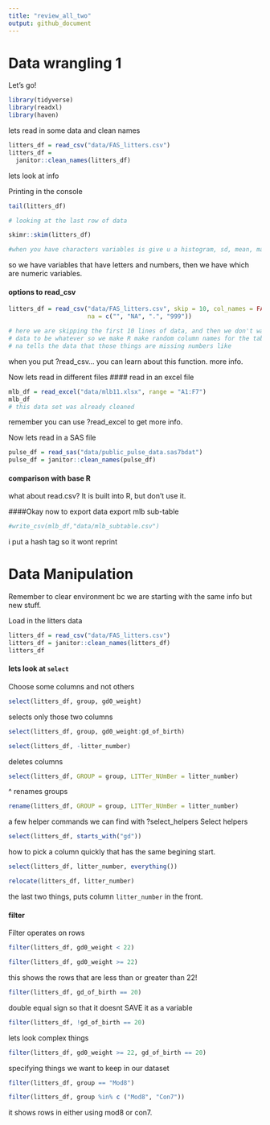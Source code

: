 ```yaml
---
title: "review_all_two"
output: github_document
---
```


# Data wrangling 1

Let's go!

```r
library(tidyverse)
library(readxl)
library(haven)
```

lets read in some data and clean names

```r
litters_df = read_csv("data/FAS_litters.csv")
litters_df =
  janitor::clean_names(litters_df)
```

lets look at info

Printing in the console
```r
tail(litters_df)

# looking at the last row of data

skimr::skim(litters_df)

#when you have characters variables is give u a histogram, sd, mean, max, min, info missing

```

so we have <chr> variables that have letters and numbers, then we have <dbl> 
which are numeric variables.


#### options to read_csv

```r
litters_df = read_csv("data/FAS_litters.csv", skip = 10, col_names = FALSE,
                      na = c("", "NA", ".", "999"))

# here we are skipping the first 10 lines of data, and then we don't want the
# data to be whatever so we make R make random column names for the table. and
# na tells the data that those things are missing numbers like 

```

when you put ?read_csv... you can learn about this function. more info.

Now lets read in different files
#### read in an excel file

```r
mlb_df = read_excel("data/mlb11.xlsx", range = "A1:F7")
mlb_df
# this data set was already cleaned
```

remember you can use ?read_excel to get more info. 

Now lets read in a SAS file

```r
pulse_df = read_sas("data/public_pulse_data.sas7bdat")
pulse_df = janitor::clean_names(pulse_df)

```

#### comparison with base R

what about read.csv? It is built into R, but don't use it.

####Okay now to export data
export mlb sub-table

```r
#write_csv(mlb_df,"data/mlb_subtable.csv")
```
i put a hash tag so it wont reprint

# Data Manipulation

Remember to clear environment bc we are starting with the same info but new stuff.

Load in the litters data

```r
litters_df = read_csv("data/FAS_litters.csv")
litters_df = janitor::clean_names(litters_df)
litters_df
```

#### lets look at `select`

Choose some columns and not others

```r
select(litters_df, group, gd0_weight)
```

selects only those two columns

```r
select(litters_df, group, gd0_weight:gd_of_birth)
```

```r
select(litters_df, -litter_number)
```

deletes columns

```r
select(litters_df, GROUP = group, LITTer_NUmBer = litter_number)
```

^ renames groups

```r
rename(litters_df, GROUP = group, LITTer_NUmBer = litter_number)
```

a few helper commands we can find with ?select_helpers
Select helpers

```r
select(litters_df, starts_with("gd"))
```

how to pick a column quickly that has the same begining start.

```r
select(litters_df, litter_number, everything())
```

```r
relocate(litters_df, litter_number)
```

the last two things, puts column `litter_number` in the front.

#### filter

Filter operates on rows

```r
filter(litters_df, gd0_weight < 22)
```


```r
filter(litters_df, gd0_weight >= 22)
```

this shows the rows that are less than or greater than 22!

```r
filter(litters_df, gd_of_birth == 20)
```

double equal sign so that it doesnt SAVE it as a variable

```r
filter(litters_df, !gd_of_birth == 20)
```

lets look complex things

```r
filter(litters_df, gd0_weight >= 22, gd_of_birth == 20)
```

specifying things we want to keep in our dataset

```r
filter(litters_df, group == "Mod8")
```

```r
filter(litters_df, group %in% c ("Mod8", "Con7"))
```
it shows rows in either using mod8 or con7.





